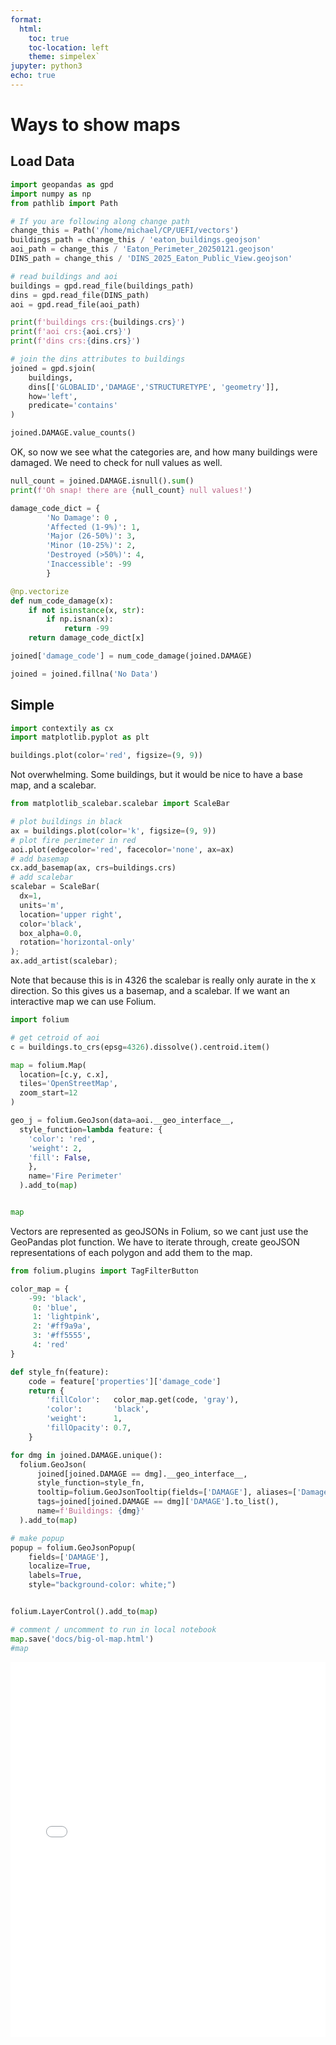 ```yaml
---
format:
  html:
    toc: true
    toc-location: left
    theme: simpelex`
jupyter: python3
echo: true
---
```


# Ways to show maps

## Load Data
```python
import geopandas as gpd
import numpy as np
from pathlib import Path

# If you are following along change path 
change_this = Path('/home/michael/CP/UEFI/vectors')
buildings_path = change_this / 'eaton_buildings.geojson'
aoi_path = change_this / 'Eaton_Perimeter_20250121.geojson'
DINS_path = change_this / 'DINS_2025_Eaton_Public_View.geojson'

# read buildings and aoi
buildings = gpd.read_file(buildings_path)
dins = gpd.read_file(DINS_path)
aoi = gpd.read_file(aoi_path)

print(f'buildings crs:{buildings.crs}')
print(f'aoi crs:{aoi.crs}')
print(f'dins crs:{dins.crs}')

# join the dins attributes to buildings
joined = gpd.sjoin(
    buildings, 
    dins[['GLOBALID','DAMAGE','STRUCTURETYPE', 'geometry']], 
    how='left', 
    predicate='contains'
)

joined.DAMAGE.value_counts()
```

OK, so now we see what the categories are, and how many buildings were damaged.  We need to check for null values as well.

```python
null_count = joined.DAMAGE.isnull().sum()
print(f'Oh snap! there are {null_count} null values!')
```

```python
damage_code_dict = {
        'No Damage': 0 ,
        'Affected (1-9%)': 1, 
        'Major (26-50%)': 3,
        'Minor (10-25%)': 2,
        'Destroyed (>50%)': 4,
        'Inaccessible': -99
        }

@np.vectorize
def num_code_damage(x):
    if not isinstance(x, str):
        if np.isnan(x):
            return -99
    return damage_code_dict[x]

joined['damage_code'] = num_code_damage(joined.DAMAGE)

joined = joined.fillna('No Data')


```
## Simple

```python

import contextily as cx
import matplotlib.pyplot as plt

buildings.plot(color='red', figsize=(9, 9))
```

Not overwhelming.  Some buildings, but it would be nice to have a base map, and a scalebar.

```python
from matplotlib_scalebar.scalebar import ScaleBar

# plot buildings in black
ax = buildings.plot(color='k', figsize=(9, 9))
# plot fire perimeter in red
aoi.plot(edgecolor='red', facecolor='none', ax=ax)
# add basemap
cx.add_basemap(ax, crs=buildings.crs)
# add scalebar
scalebar = ScaleBar(
  dx=1,
  units='m',
  location='upper right',
  color='black',
  box_alpha=0.0,
  rotation='horizontal-only'
);
ax.add_artist(scalebar);
```

Note that because this is in 4326 the scalebar is really only aurate in the x direction.  So this gives us a basemap, and a scalebar.  If we want an interactive map we can use Folium.

```python
import folium

# get cetroid of aoi
c = buildings.to_crs(epsg=4326).dissolve().centroid.item()

map = folium.Map(
  location=[c.y, c.x],
  tiles='OpenStreetMap',
  zoom_start=12
)

geo_j = folium.GeoJson(data=aoi.__geo_interface__,
  style_function=lambda feature: {
    'color': 'red',
    'weight': 2,
    'fill': False,
    },
    name='Fire Perimeter'
  ).add_to(map)


map
```

Vectors are represented as geoJSONs in Folium, so we cant just use the GeoPandas plot function.  We have to iterate through, create geoJSON representations of each polygon and add them to the map.

```python
from folium.plugins import TagFilterButton

color_map = {
    -99: 'black',
     0: 'blue',
     1: 'lightpink',
     2: '#ff9a9a',
     3: '#ff5555',
     4: 'red'
}

def style_fn(feature):
    code = feature['properties']['damage_code']
    return {
        'fillColor':   color_map.get(code, 'gray'),
        'color':       'black',
        'weight':      1,
        'fillOpacity': 0.7,
    }

for dmg in joined.DAMAGE.unique():
  folium.GeoJson(
      joined[joined.DAMAGE == dmg].__geo_interface__,
      style_function=style_fn,
      tooltip=folium.GeoJsonTooltip(fields=['DAMAGE'], aliases=['Damage:']),
      tags=joined[joined.DAMAGE == dmg]['DAMAGE'].to_list(),
      name=f'Buildings: {dmg}'
  ).add_to(map)

# make popup
popup = folium.GeoJsonPopup(
    fields=['DAMAGE'],
    localize=True,
    labels=True,
    style="background-color: white;")


folium.LayerControl().add_to(map)

# comment / uncomment to run in local notebook
map.save('docs/big-ol-map.html')
#map

```

::: {format="html"}
<iframe src="big-ol-map.html" width="100%" height="600px" frameborder="0"></iframe>
:::

